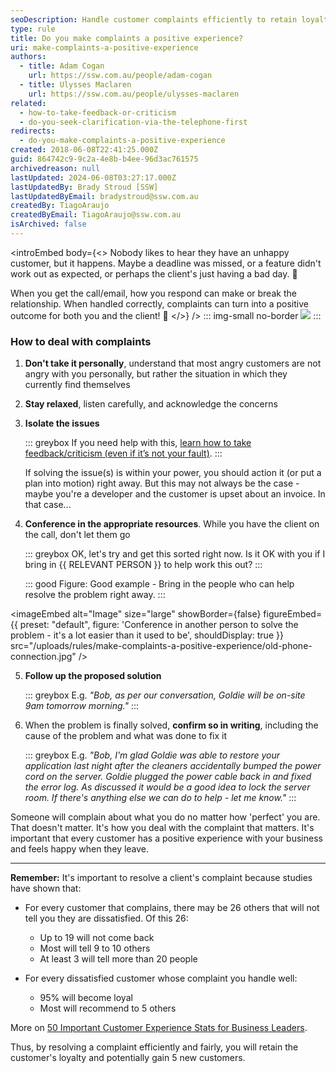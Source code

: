 ```yaml
---
seoDescription: Handle customer complaints efficiently to retain loyalty and gain new customers by following a structured approach that prioritizes understanding the issue, isolating the problem, and providing a solution.
type: rule
title: Do you make complaints a positive experience?
uri: make-complaints-a-positive-experience
authors:
  - title: Adam Cogan
    url: https://ssw.com.au/people/adam-cogan
  - title: Ulysses Maclaren
    url: https://ssw.com.au/people/ulysses-maclaren
related:
  - how-to-take-feedback-or-criticism
  - do-you-seek-clarification-via-the-telephone-first
redirects:
  - do-you-make-complaints-a-positive-experience
created: 2018-06-08T22:41:25.000Z
guid: 864742c9-9c2a-4e8b-b4ee-96d3ac761575
archivedreason: null
lastUpdated: 2024-06-08T03:27:17.000Z
lastUpdatedBy: Brady Stroud [SSW]
lastUpdatedByEmail: bradystroud@ssw.com.au
createdBy: TiagoAraujo
createdByEmail: TiagoAraujo@ssw.com.au
isArchived: false
---
```


<introEmbed
  body={<>
Nobody likes to hear they have an unhappy customer, but it happens. Maybe a deadline was missed, or a feature didn't work out as expected, or perhaps the client's just having a bad day. 🤬

When you get the call/email, how you respond can make or break the relationship. When handled correctly, complaints can turn into a positive outcome for both you and the client! 🎉
  </>}
/>
::: img-small no-border
![](/uploads/rules/make-complaints-a-positive-experience/conversation-conflict.jpg)
:::

### How to deal with complaints

1. **Don't take it personally**, understand that most angry customers are not angry with you personally, but rather the situation in which they currently find themselves
2. **Stay relaxed**, listen carefully, and acknowledge the concerns
3. **Isolate the issues**

   ::: greybox
   If you need help with this, [learn how to take feedback/criticism (even if it’s not your fault)](/how-to-take-feedback-or-criticism/).
   :::

   If solving the issue(s) is within your power, you should action it (or put a plan into motion) right away. But this may not always be the case - maybe you're a developer and the customer is upset about an invoice. In that case...

4. **Conference in the appropriate resources**. While you have the client on the call, don't let them go

   ::: greybox
   OK, let's try and get this sorted right now. Is it OK with you if I bring in &#123;&#123; RELEVANT PERSON &#125;&#125; to help work this out?
   :::

   ::: good
   Figure: Good example - Bring in the people who can help resolve the problem right away.
   :::

   
<imageEmbed
  alt="Image"
  size="large"
  showBorder={false}
  figureEmbed={{
    preset: "default",
    figure: 'Conference in another person to solve the problem - it\'s a lot easier than it used to be',
    shouldDisplay: true
  }}
  src="/uploads/rules/make-complaints-a-positive-experience/old-phone-connection.jpg"
/>

5. **Follow up the proposed solution**

   ::: greybox
   E.g. _"Bob, as per our conversation, Goldie will be on-site 9am tomorrow morning."_
   :::

6. When the problem is finally solved, **confirm so in writing**, including the cause of the problem and what was done to fix it

   ::: greybox
   E.g. _"Bob, I'm glad Goldie was able to restore your application last night after the cleaners accidentally bumped the power cord on the server. Goldie plugged the power cable back in and fixed the error log. As discussed it would be a good idea to lock the server room. If there's anything else we can do to help - let me know."_
   :::

Someone will complain about what you do no matter how 'perfect' you are. That doesn't matter. It's how you deal with the complaint that matters. It's important that every customer has a positive experience with your business and feels happy when they leave.

---

**Remember:** It's important to resolve a client's complaint because studies have shown that:

- For every customer that complains, there may be 26 others that will not tell you they are dissatisfied.
  Of this 26:

  - Up to 19 will not come back
  - Most will tell 9 to 10 others
  - At least 3 will tell more than 20 people

- For every dissatisfied customer whose complaint you handle well:

  - 95% will become loyal
  - Most will recommend to 5 others

More on [50 Important Customer Experience Stats for Business Leaders](https://www.huffpost.com/entry/50-important-customer-exp_b_8295772).

Thus, by resolving a complaint efficiently and fairly, you will retain the customer's loyalty and potentially gain 5 new customers.
